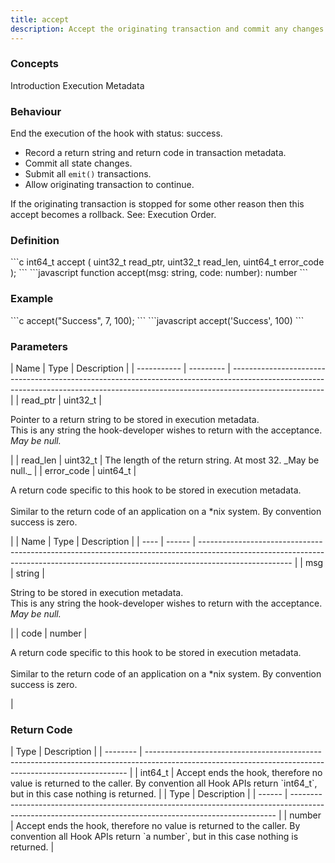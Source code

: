 ```yaml
---
title: accept
description: Accept the originating transaction and commit any changes the hook made.
---
```


### Concepts

<LinkButton href="/docs/hooks/concepts/introduction/">Introduction</LinkButton>
<LinkButton href="/docs/hooks/concepts/execution-metadata/">Execution Metadata</LinkButton>

### Behaviour

End the execution of the hook with status: success.

* Record a return string and return code in transaction metadata.
* Commit all state changes.
* Submit all `emit()` transactions.
* Allow originating transaction to continue.

<Aside type="caution">
If the originating transaction is stopped for some other reason then this accept becomes a rollback. See: Execution Order.
</Aside>

### Definition

<Tabs>
<TabItem label="C">
```c
int64_t accept (
    uint32_t read_ptr,
    uint32_t read_len,
    uint64_t error_code
);
```
</TabItem>

<TabItem label="JavaScript">
```javascript
function accept(msg: string, code: number): number
```
</TabItem>
</Tabs>



### Example

<Tabs>
<TabItem label="C">
```c
accept("Success", 7, 100);
```
</TabItem>

<TabItem label="JavaScript">
```javascript
accept('Success', 100)
```
</TabItem>
</Tabs>



### Parameters

<Tabs>
<TabItem label="C">
| Name        | Type      | Description                                                                                                                                                                         |
| ----------- | --------- | ----------------------------------------------------------------------------------------------------------------------------------------------------------------------------------- |
| read_ptr   | uint32_t | <p>Pointer to a return string to be stored in execution metadata.<br />This is any string the hook-developer wishes to return with the acceptance. <em>May be null.</em></p>          |
| read_len   | uint32_t | The length of the return string. At most 32. _May be null._                                                                                                                         |
| error_code | uint64_t | <p>A return code specific to this hook to be stored in execution metadata.<br /><br />Similar to the return code of an application on a *nix system. By convention success is zero.</p> |
</TabItem>

<TabItem label="JavaScript">
| Name | Type   | Description                                                                                                                                                                         |
| ---- | ------ | ----------------------------------------------------------------------------------------------------------------------------------------------------------------------------------- |
| msg  | string | <p>String to be stored in execution metadata.<br />This is any string the hook-developer wishes to return with the acceptance. <em>May be null.</em></p>                              |
| code | number | <p>A return code specific to this hook to be stored in execution metadata.<br /><br />Similar to the return code of an application on a *nix system. By convention success is zero.</p> |
</TabItem>
</Tabs>



### Return Code

<Tabs>
<TabItem label="C">
| Type     | Description                                                                                                                                             |
| -------- | ------------------------------------------------------------------------------------------------------------------------------------------------------- |
| int64_t | Accept ends the hook, therefore no value is returned to the caller. By convention all Hook APIs return `int64_t`, but in this case nothing is returned. |
</TabItem>

<TabItem label="JavaScript">
| Type   | Description                                                                                                                                              |
| ------ | -------------------------------------------------------------------------------------------------------------------------------------------------------- |
| number | Accept ends the hook, therefore no value is returned to the caller. By convention all Hook APIs return `a number`, but in this case nothing is returned. |
</TabItem>
</Tabs>

